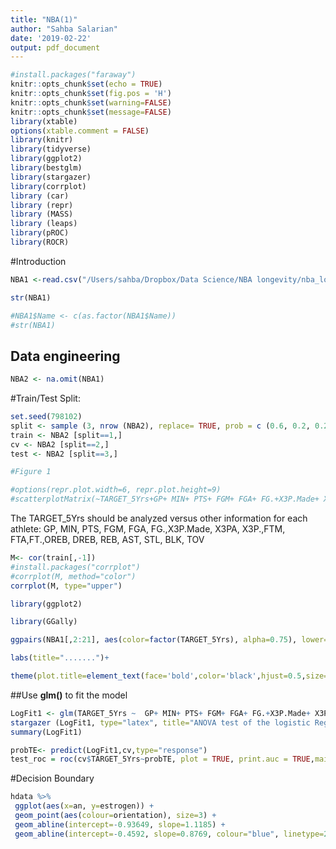 ```yaml
---
title: "NBA(1)"
author: "Sahba Salarian"
date: '2019-02-22'
output: pdf_document
---
```


```r

#install.packages("faraway")
knitr::opts_chunk$set(echo = TRUE)
knitr::opts_chunk$set(fig.pos = 'H')
knitr::opts_chunk$set(warning=FALSE)
knitr::opts_chunk$set(message=FALSE)
library(xtable)
options(xtable.comment = FALSE)
library(knitr)
library(tidyverse)
library(ggplot2)
library(bestglm) 
library(stargazer)
library(corrplot)
library (car)
library (repr)
library (MASS)
library (leaps)
library(pROC)
library(ROCR)
```

#Introduction



```r
NBA1 <-read.csv("/Users/sahba/Dropbox/Data Science/NBA longevity/nba_logreg.csv", header=T, stringsAsFactors=F)
```



```r
str(NBA1)
```




```r
#NBA1$Name <- c(as.factor(NBA1$Name))
#str(NBA1)
```

## Data engineering

```r
NBA2 <- na.omit(NBA1)
```


#Train/Test Split:


```r
set.seed(798102) 
split <- sample (3, nrow (NBA2), replace= TRUE, prob = c (0.6, 0.2, 0.2))
train <- NBA2 [split==1,]
cv <- NBA2 [split==2,]
test <- NBA2 [split==3,]

```



```r
#Figure 1

#options(repr.plot.width=6, repr.plot.height=9)
#scatterplotMatrix(~TARGET_5Yrs+GP+ MIN+ PTS+ FGM+ FGA+ FG.+X3P.Made+ X3PA+ X3P.+FTM+ FT.+OREB +DREB +REB+ AST+ STL+ BLK+ TOV, data = NBA1)

```

The TARGET_5Yrs should be analyzed versus other information for each athlete: GP, MIN, PTS, FGM, FGA, FG.,X3P.Made, X3PA, X3P.,FTM, FTA,FT.,OREB, DREB, REB, AST, STL, BLK, TOV 



```r
M<- cor(train[,-1])
#install.packages("corrplot")
#corrplot(M, method="color")
corrplot(M, type="upper")

```


```r

library(ggplot2)

library(GGally)

ggpairs(NBA1[,2:21], aes(color=factor(TARGET_5Yrs), alpha=0.75), lower=list(continuous="smooth"))+ theme_bw()+

labs(title=".......")+

theme(plot.title=element_text(face='bold',color='black',hjust=0.5,size=12))

```






##Use **glm()** to fit the model

```r
LogFit1 <- glm(TARGET_5Yrs ~  GP+ MIN+ PTS+ FGM+ FGA+ FG.+X3P.Made+ X3PA+ X3P.+FTM+ FTA+ FT.+OREB +DREB +REB+ AST+ STL+ BLK+ TOV , data=train, family=binomial(link='logit'))
stargazer (LogFit1, type="latex", title="ANOVA test of the logistic Regresssion ", header = FALSE)
summary(LogFit1)

```
```r
probTE<- predict(LogFit1,cv,type="response")
test_roc = roc(cv$TARGET_5Yrs~probTE, plot = TRUE, print.auc = TRUE,main="ROC for GLM")

```










#Decision Boundary



```r
hdata %>%
 ggplot(aes(x=an, y=estrogen)) +
 geom_point(aes(colour=orientation), size=3) +
 geom_abline(intercept=-0.93649, slope=1.1185) +
 geom_abline(intercept=-0.4592, slope=0.8769, colour="blue", linetype=2 )
```

